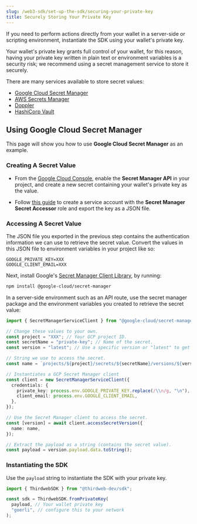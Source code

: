 ---
slug: /web3-sdk/set-up-the-sdk/securing-your-private-key
title: Securely Storing Your Private Key
---


If you need to perform actions directly from your wallet in a server-side or scripting environment,
instantiate the SDK using your wallet's private key.

Your wallet's private key grants full control of your wallet, for this reason,
having your private key written in plain text or environment variables is a security risk; we recommend
using a secret management service to store it securely.

There are many services available to store secret values:

- [Google Cloud Secret Manager](https://cloud.google.com/secret-manager)
- [AWS Secrets Manager](https://aws.amazon.com/secrets-manager/)
- [Doppler](https://www.doppler.com/)
- [HashiCorp Vault](https://www.vaultproject.io/)

## Using Google Cloud Secret Manager

This page will show you how to use **Google Cloud Secret Manager** as an example.

### Creating A Secret Value

- From the [Google Cloud Console](https://cloud.google.com/secret-manager), enable the **Secret Manager API** in your project,
  and create a new secret containing your wallet's private key as the value.

- Follow [this guide](https://cloud.google.com/docs/authentication/getting-started#creating_a_service_account)
  to create a service account with the **Secret Manager Secret Accessor** role and export the key as a JSON file.

### Accessing A Secret Value

The JSON file you exported in the previous step contains the authentication information we can use to retrieve the secret value.
Convert the values in this JSON file to environment variables in your project like so:

```text title=".env.local"
GOOGLE_PRIVATE_KEY=XXX
GOOGLE_CLIENT_EMAIL=XXX
```

Next, install Google's [Secret Manager Client Library](https://cloud.google.com/secret-manager/docs/reference/libraries), by running:

```bash
npm install @google-cloud/secret-manager
```

In a server-side environment such as an API route, use the secret manager package and the environment variables you created to retrieve the secret value:

```ts
import { SecretManagerServiceClient } from "@google-cloud/secret-manager";

// Change these values to your own.
const project = "XXX"; // Your GCP project ID.
const secretName = "private-key"; // Name of the secret.
const version = "latest"; // Use a specific version or "latest" to get the latest version of the secret value.

// String we use to access the secret.
const name = `projects/${project}/secrets/${secretName}/versions/${version}`;

// Instantiates a GCP Secret Manager client
const client = new SecretManagerServiceClient({
  credentials: {
    private_key: process.env.GOOGLE_PRIVATE_KEY.replace(/\\n/g, "\n"),
    client_email: process.env.GOOGLE_CLIENT_EMAIL,
  },
});

// Use the Secret Manager client to access the secret.
const [version] = await client.accessSecretVersion({
  name: name,
});

// Extract the payload as a string (contains the secret value).
const payload = version.payload.data.toString();
```

### Instantiating the SDK

Use the `payload` string to instantiate the SDK with your private key.

```jsx
import { ThirdwebSDK } from "@thirdweb-dev/sdk";

const sdk = ThirdwebSDK.fromPrivateKey(
  payload, // Your wallet private key
  "goerli", // configure this to your network
);
```
